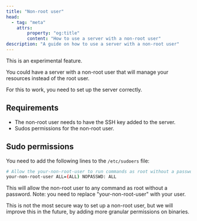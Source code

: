 ```yaml
---
title: "Non-root user"
head:
  - tag: "meta"
    attrs:
        property: "og:title"
        content: "How to use a server with a non-root user"
description: "A guide on how to use a server with a non-root user"
---
```



<Aside type="caution">This is an experimental feature.</Aside>

You could have a server with a non-root user that will manage your resources instead of the root user.

For this to work, you need to set up the server correctly.

## Requirements

- The non-root user needs to have the SSH key added to the server.
- Sudos permissions for the non-root user.

## Sudo permissions

You need to add the following lines to the `/etc/sudoers` file:

```bash
# Allow the your-non-root-user to run commands as root without a password
your-non-root-user ALL=(ALL) NOPASSWD: ALL
```

This will allow the non-root user to any command as root without a password.
Note: you need to replace "your-non-root-user" with your user.

<Aside type="caution">
  This is not the most secure way to set up a non-root user, but we will improve
  this in the future, by adding more granular permissions on binaries.
</Aside>
